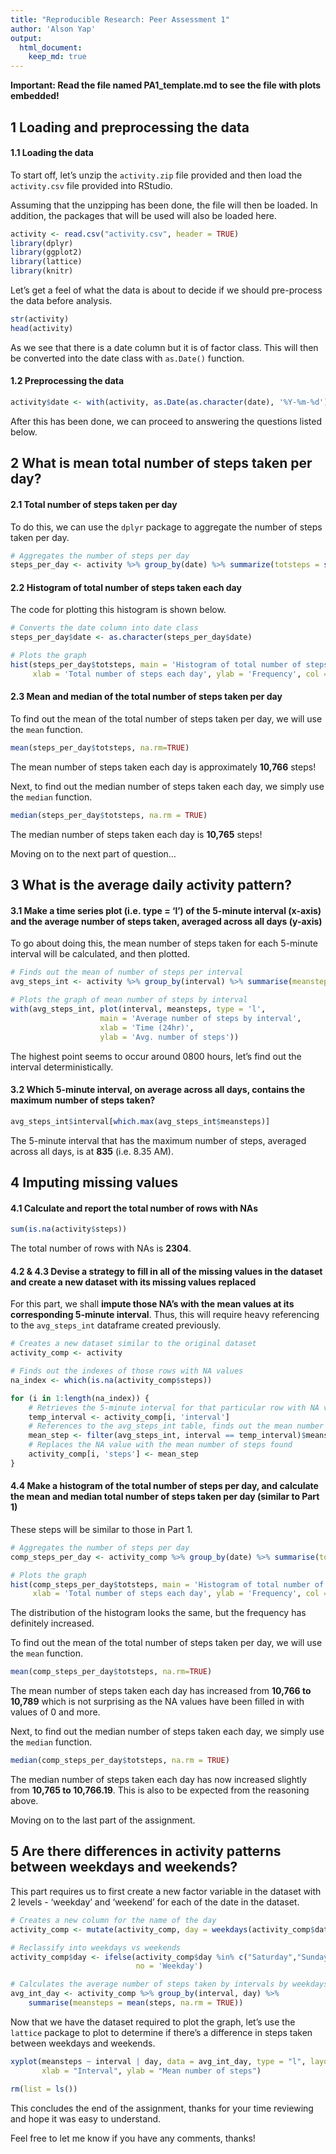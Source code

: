 ```yaml
---
title: "Reproducible Research: Peer Assessment 1"
author: 'Alson Yap'
output: 
  html_document:
    keep_md: true
---
```

**Important: Read the file named PA1_template.md to see the file with plots embedded!**

## 1 Loading and preprocessing the data
#### 1.1 Loading the data
To start off, let's unzip the `activity.zip` file provided and then load the `activity.csv` file provided into RStudio.

Assuming that the unzipping has been done, the file will then be loaded. In addition, the packages that will be used will also be loaded here.
```r
activity <- read.csv("activity.csv", header = TRUE)
library(dplyr)
library(ggplot2)
library(lattice)
library(knitr)
```
Let's get a feel of what the data is about to decide if we should pre-process the data before analysis.
```r
str(activity)
head(activity)
```
As we see that there is a date column but it is of factor class. This will then be converted into the date class with `as.Date()` function.

#### 1.2 Preprocessing the data
```r
activity$date <- with(activity, as.Date(as.character(date), '%Y-%m-%d'))
```
After this has been done, we can proceed to answering the questions listed below.

## 2 What is mean total number of steps taken per day?
#### 2.1 Total number of steps taken per day
To do this, we can use the `dplyr` package to aggregate the number of steps taken per day.
```r
# Aggregates the number of steps per day
steps_per_day <- activity %>% group_by(date) %>% summarize(totsteps = sum(steps))
```

#### 2.2 Histogram of total number of steps taken each day
The code for plotting this histogram is shown below. 
```r
# Converts the date column into date class 
steps_per_day$date <- as.character(steps_per_day$date)

# Plots the graph
hist(steps_per_day$totsteps, main = 'Histogram of total number of steps taken each day', 
     xlab = 'Total number of steps each day', ylab = 'Frequency', col = 'green')
```

#### 2.3 Mean and median of the total number of steps taken per day
To find out the mean of the total number of steps taken per day, we will use the `mean` function.
```r
mean(steps_per_day$totsteps, na.rm=TRUE)
```
The mean number of steps taken each day is approximately **10,766** steps!

Next, to find out the median number of steps taken each day, we simply use the `median` function.
```r
median(steps_per_day$totsteps, na.rm = TRUE)
```
The median number of steps taken each day is **10,765** steps!

Moving on to the next part of question...

## 3 What is the average daily activity pattern?
#### 3.1 Make a time series plot (i.e. type = 'l') of the 5-minute interval (x-axis) and the average number of steps taken, averaged across all days (y-axis)

To go about doing this, the mean number of steps taken for each 5-minute interval will be calculated, and then plotted.

```r
# Finds out the mean of number of steps per interval
avg_steps_int <- activity %>% group_by(interval) %>% summarise(meansteps = mean(steps, na.rm=TRUE))

# Plots the graph of mean number of steps by interval
with(avg_steps_int, plot(interval, meansteps, type = 'l', 
                    main = 'Average number of steps by interval',
                    xlab = 'Time (24hr)',
                    ylab = 'Avg. number of steps'))
```

The highest point seems to occur around 0800 hours, let's find out the interval deterministically. 

#### 3.2 Which 5-minute interval, on average across all days, contains the maximum number of steps taken?
```r
avg_steps_int$interval[which.max(avg_steps_int$meansteps)]
```
The 5-minute interval that has the maximum number of steps, averaged across all days, is at **835** (i.e. 8.35 AM).

## 4 Imputing missing values
#### 4.1 Calculate and report the total number of rows with NAs
```r
sum(is.na(activity$steps))
```
The total number of rows with NAs is **2304**.

#### 4.2 & 4.3 Devise a strategy to fill in all of the missing values in the dataset and create a new dataset with its missing values replaced
For this part, we shall **impute those NA's with the mean values at its corresponding 5-minute interval**. Thus, this will require heavy referencing to the `avg_steps_int` dataframe created previously.

```r
# Creates a new dataset similar to the original dataset
activity_comp <- activity

# Finds out the indexes of those rows with NA values
na_index <- which(is.na(activity_comp$steps))

for (i in 1:length(na_index)) {
    # Retrieves the 5-minute interval for that particular row with NA value
    temp_interval <- activity_comp[i, 'interval']
    # References to the avg_steps_int table, finds out the mean number of steps for that interval of interest
    mean_step <- filter(avg_steps_int, interval == temp_interval)$meansteps
    # Replaces the NA value with the mean number of steps found
    activity_comp[i, 'steps'] <- mean_step
}
```

#### 4.4 Make a histogram of the total number of steps per day, and calculate the mean and median total number of steps taken per day (similar to Part 1)

These steps will be similar to those in Part 1.

```r
# Aggregates the number of steps per day
comp_steps_per_day <- activity_comp %>% group_by(date) %>% summarise(totsteps = sum(steps))

# Plots the graph
hist(comp_steps_per_day$totsteps, main = 'Histogram of total number of steps taken each day', 
     xlab = 'Total number of steps each day', ylab = 'Frequency', col = 'blue')
```

The distribution of the histogram looks the same, but the frequency has definitely increased.

To find out the mean of the total number of steps taken per day, we will use the `mean` function.
```r
mean(comp_steps_per_day$totsteps, na.rm=TRUE)
```
The mean number of steps taken each day has increased from **10,766 to 10,789** which is not surprising as the NA values have been filled in with values of 0 and more.

Next, to find out the median number of steps taken each day, we simply use the `median` function.
```r
median(comp_steps_per_day$totsteps, na.rm = TRUE)
```
The median number of steps taken each day has now increased slightly from **10,765 to 10,766.19**. This is also to be expected from the reasoning above.

Moving on to the last part of the assignment.

## 5 Are there differences in activity patterns between weekdays and weekends?

This part requires us to first create a new factor variable in the dataset with 2 levels - 'weekday' and 'weekend' for each of the date in the dataset.

```r
# Creates a new column for the name of the day
activity_comp <- mutate(activity_comp, day = weekdays(activity_comp$date))

# Reclassify into weekdays vs weekends
activity_comp$day <- ifelse(activity_comp$day %in% c("Saturday","Sunday"), yes = 'Weekend', 
                            no = 'Weekday')

# Calculates the average number of steps taken by intervals by weekdays/weekends
avg_int_day <- activity_comp %>% group_by(interval, day) %>% 
    summarise(meansteps = mean(steps, na.rm = TRUE))
```

Now that we have the dataset required to plot the graph, let's use the `lattice` package to plot to determine if there's a difference in steps taken between weekdays and weekends.

```r
xyplot(meansteps ~ interval | day, data = avg_int_day, type = "l", layout = c(1,2), 
       xlab = "Interval", ylab = "Mean number of steps")
```
```r
rm(list = ls())
```

This concludes the end of the assignment, thanks for your time reviewing and hope it was easy to understand.

Feel free to let me know if you have any comments, thanks!

